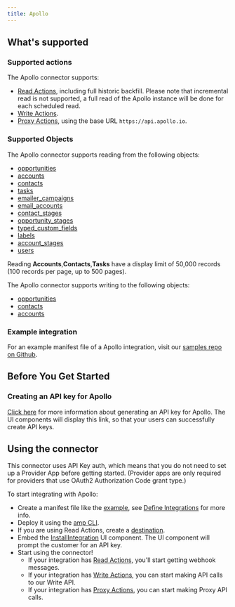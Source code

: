 ```yaml
---
title: Apollo
---
```


## What's supported

### Supported actions

The Apollo connector supports:

- [Read Actions](/define-integrations/read-actions), including full historic backfill. Please note that incremental read is not supported, a full read of the Apollo instance will be done for each scheduled read.
- [Write Actions](/define-integrations/write-actions).
- [Proxy Actions](/define-integrations/proxy-actions), using the base URL `https://api.apollo.io`.

### Supported Objects

The Apollo connector supports reading from the following objects:

- [opportunities](https://apolloio.github.io/apollo-api-docs/?shell#opportunities-api)
- [accounts](https://docs.apollo.io/reference/search-for-accounts)
- [contacts](https://docs.apollo.io/reference/search-for-contacts)
- [tasks](https://docs.apollo.io/reference/search-tasks)
- [emailer_campaigns](https://docs.apollo.io/reference/search-for-sequences)
- [email_accounts](https://docs.apollo.io/reference/get-a-list-of-email-accounts)
- [contact_stages](https://docs.apollo.io/reference/list-contact-stages)
- [opportunity_stages](https://docs.apollo.io/reference/list-deal-stages)
- [typed_custom_fields](https://docs.apollo.io/reference/get-a-list-of-all-custom-fields)
- [labels](https://docs.apollo.io/reference/get-a-list-of-all-liststags)
- [account_stages](https://docs.apollo.io/reference/list-account-stages)
- [users](https://docs.apollo.io/reference/get-a-list-of-users)

Reading **Accounts**,**Contacts**,**Tasks** have a display limit of 50,000 records (100 records per page, up to 500 pages).

The Apollo connector supports writing to the following objects:

- [opportunities](https://apolloio.github.io/apollo-api-docs/?shell#opportunities-api)
- [contacts](https://apolloio.github.io/apollo-api-docs/?shell#contacts-api)
- [accounts](https://apolloio.github.io/apollo-api-docs/?shell#accounts-api)

### Example integration

For an example manifest file of a Apollo integration, visit our [samples repo on Github](https://github.com/amp-labs/samples/blob/main/apollo/amp.yaml).

## Before You Get Started

### Creating an API key for Apollo

[Click here](https://apolloio.github.io/apollo-api-docs/?shell#authentication) for more information about generating an API key for Apollo. The UI components will display this link, so that your users can successfully create API keys.

## Using the connector

This connector uses API Key auth, which means that you do not need to set up a Provider App before getting started. (Provider apps are only required for providers that use OAuth2 Authorization Code grant type.)

To start integrating with Apollo:

- Create a manifest file like the [example](https://github.com/amp-labs/samples/blob/main/apollo/amp.yaml), see [Define Integrations](/define-integrations/overview) for more info.
- Deploy it using the [amp CLI](/cli/overview).
- If you are using Read Actions, create a [destination](/destinations).
- Embed the [InstallIntegration](/embeddable-ui-components#install-integration) UI component. The UI component will prompt the customer for an API key.
- Start using the connector!
  - If your integration has [Read Actions](/define-integrations/read-actions), you'll start getting webhook messages.
  - If your integration has [Write Actions](/define-integrations/write-actions), you can start making API calls to our Write API.
  - If your integration has [Proxy Actions](/define-integrations/proxy-actions), you can start making Proxy API calls.
